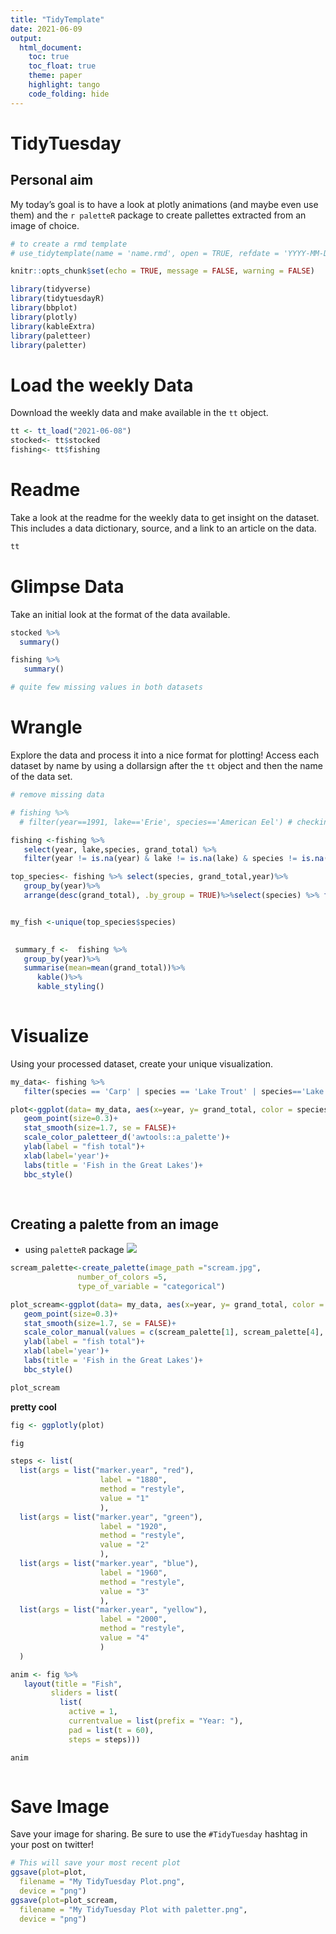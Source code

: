 ```yaml
---
title: "TidyTemplate"
date: 2021-06-09
output:
  html_document:
    toc: true
    toc_float: true
    theme: paper
    highlight: tango
    code_folding: hide
---
```


# TidyTuesday

## Personal aim

My today's goal is to have a look at plotly animations (and maybe even use them) and the ` r paletteR` package to create pallettes extracted from an image of choice.

```r
# to create a rmd template
# use_tidytemplate(name = 'name.rmd', open = TRUE, refdate = 'YYYY-MM-DD')

knitr::opts_chunk$set(echo = TRUE, message = FALSE, warning = FALSE)

library(tidyverse)
library(tidytuesdayR)
library(bbplot)
library(plotly)
library(kableExtra)
library(paletteer)
library(paletter)

```

# Load the weekly Data

Download the weekly data and make available in the `tt` object.

```r

tt <- tt_load("2021-06-08")
stocked<- tt$stocked
fishing<- tt$fishing

```


# Readme

Take a look at the readme for the weekly data to get insight on the dataset.
This includes a data dictionary, source, and a link to an article on the data.

```r

tt

```


# Glimpse Data

Take an initial look at the format of the data available.

```r

stocked %>% 
  summary()

fishing %>%
   summary()

# quite few missing values in both datasets

```

# Wrangle

Explore the data and process it into a nice format for plotting! Access each dataset by name by using a dollarsign after the `tt` object and then the name of the data set.

```r
# remove missing data

# fishing %>%
  # filter(year==1991, lake=='Erie', species=='American Eel') # checking if there are any comments

fishing <-fishing %>%
   select(year, lake,species, grand_total) %>%
   filter(year != is.na(year) & lake != is.na(lake) & species != is.na(species) & grand_total != is.na(grand_total))%>% unique()

top_species<- fishing %>% select(species, grand_total,year)%>%
   group_by(year)%>%
   arrange(desc(grand_total), .by_group = TRUE)%>%select(species) %>% filter(year ==1879)


my_fish <-unique(top_species$species)

   
 summary_f <-  fishing %>%
   group_by(year)%>%
   summarise(mean=mean(grand_total))%>%
      kable()%>%
      kable_styling()
   

```


# Visualize

Using your processed dataset, create your unique visualization.

```r
my_data<- fishing %>%
   filter(species == 'Carp' | species == 'Lake Trout' | species=='Lake Whitefish') 

plot<-ggplot(data= my_data, aes(x=year, y= grand_total, color = species))+
   geom_point(size=0.3)+
   stat_smooth(size=1.7, se = FALSE)+
   scale_color_paletteer_d('awtools::a_palette')+
   ylab(label = "fish total")+
   xlab(label='year')+
   labs(title = 'Fish in the Great Lakes')+
   bbc_style()
   
  
```
## Creating a palette from an image

- using `paletteR` package
![](scream.jpg)

```r

scream_palette<-create_palette(image_path ="scream.jpg",
               number_of_colors =5,
               type_of_variable = "categorical")

plot_scream<-ggplot(data= my_data, aes(x=year, y= grand_total, color = species))+
   geom_point(size=0.3)+
   stat_smooth(size=1.7, se = FALSE)+
   scale_color_manual(values = c(scream_palette[1], scream_palette[4], scream_palette[5] ))+
   ylab(label = "fish total")+
   xlab(label='year')+
   labs(title = 'Fish in the Great Lakes')+
   bbc_style()

plot_scream
```
**pretty cool**

```r
fig <- ggplotly(plot)

fig
```
```r

steps <- list(
  list(args = list("marker.year", "red"), 
                    label = "1880", 
                    method = "restyle", 
                    value = "1"
                    ),
  list(args = list("marker.year", "green"), 
                    label = "1920", 
                    method = "restyle", 
                    value = "2"
                    ),
  list(args = list("marker.year", "blue"), 
                    label = "1960", 
                    method = "restyle", 
                    value = "3"
                    ),
  list(args = list("marker.year", "yellow"), 
                    label = "2000", 
                    method = "restyle", 
                    value = "4"
                    )
  )

anim <- fig %>%
   layout(title = "Fish",
         sliders = list(
           list(
             active = 1, 
             currentvalue = list(prefix = "Year: "), 
             pad = list(t = 60), 
             steps = steps))) 

anim
```
```r

```



# Save Image

Save your image for sharing. Be sure to use the `#TidyTuesday` hashtag in your post on twitter! 

```r

# This will save your most recent plot
ggsave(plot=plot,
  filename = "My TidyTuesday Plot.png",
  device = "png")
ggsave(plot=plot_scream,
  filename = "My TidyTuesday Plot with paletter.png",
  device = "png")



```
